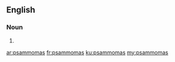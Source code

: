 ==English==

===Noun===
{{head|en|plural}}

# {{plural of|psammoma|lang=en}}

[[ar:psammomas]]
[[fr:psammomas]]
[[ku:psammomas]]
[[my:psammomas]]